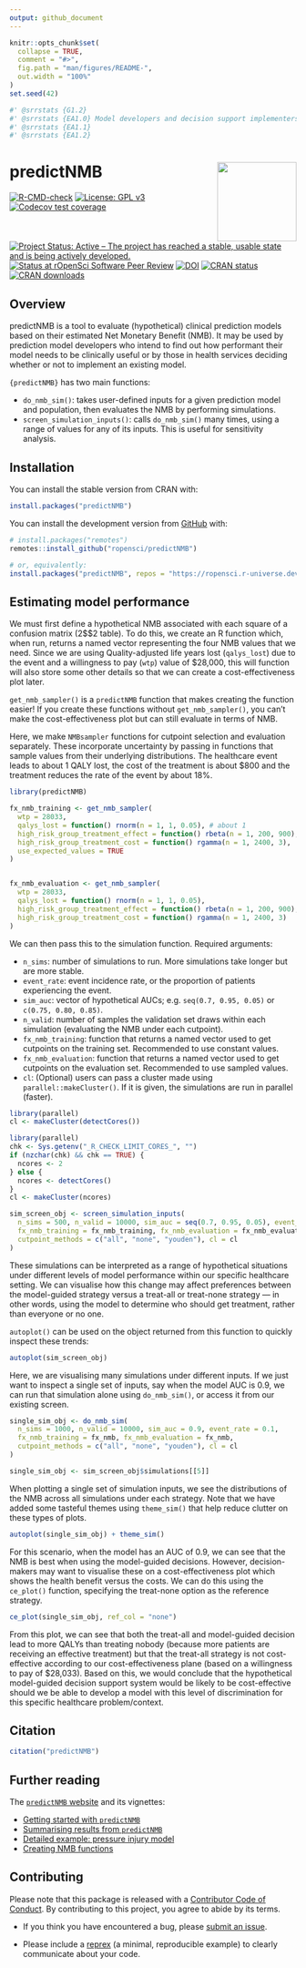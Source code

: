 ```yaml
---
output: github_document
---
```


<!-- README.md is generated from README.Rmd. Please edit that file -->

```r
knitr::opts_chunk$set(
  collapse = TRUE,
  comment = "#>",
  fig.path = "man/figures/README-",
  out.width = "100%"
)
set.seed(42)
```

```r
#' @srrstats {G1.2}
#' @srrstats {EA1.0} Model developers and decision support implementers
#' @srrstats {EA1.1}
#' @srrstats {EA1.2}
```


# predictNMB <a href='https://docs.ropensci.org/predictNMB/'><img src='man/figures/logo.png' align="right" height="139" /></a>

<!-- badges: start -->
[![R-CMD-check](https://github.com/ropensci/predictNMB/workflows/R-CMD-check/badge.svg)](https://github.com/ropensci/predictNMB/actions)
[![License: GPL v3](https://img.shields.io/badge/License-GPLv3-blue.svg)](https://www.gnu.org/licenses/gpl-3.0)
[![Codecov test coverage](https://codecov.io/gh/ropensci/predictNMB/branch/master/graph/badge.svg)](https://app.codecov.io/gh/ropensci/predictNMB?branch=master)
[![Project Status: Active – The project has reached a stable, usable state and is being actively developed.](https://www.repostatus.org/badges/latest/active.svg)](https://www.repostatus.org/#active)
[![Status at rOpenSci Software Peer Review](https://badges.ropensci.org/566_status.svg)](https://github.com/ropensci/software-review/issues/566)
[![DOI](https://joss.theoj.org/papers/10.21105/joss.05328/status.svg)](https://doi.org/10.21105/joss.05328)
[![CRAN status](https://www.r-pkg.org/badges/version/predictNMB)](https://CRAN.R-project.org/package=predictNMB)
[![CRAN downloads](https://cranlogs.r-pkg.org/badges/last-month/predictNMB)](https://www.r-pkg.org/pkg/predictNMB)
<!-- badges: end -->

## Overview

predictNMB is a tool to evaluate (hypothetical) clinical prediction models based on their estimated Net Monetary Benefit (NMB). It may be used by prediction model developers who intend to find out how performant their model needs to be clinically useful or by those in health services deciding whether or not to implement an existing model.

`{predictNMB}` has two main functions: 

- `do_nmb_sim()`: takes user-defined inputs for a given prediction model and population, then evaluates the NMB by performing simulations.
- `screen_simulation_inputs()`: calls `do_nmb_sim()` many times, using a range of values for any of its inputs. This is useful for sensitivity analysis.

## Installation

You can install the stable version from CRAN with:

``` r
install.packages("predictNMB")
```

You can install the development version from [GitHub](https://github.com/) with:

``` r
# install.packages("remotes")
remotes::install_github("ropensci/predictNMB")

# or, equivalently:
install.packages("predictNMB", repos = "https://ropensci.r-universe.dev")
```

## Estimating model performance

We must first define a hypothetical NMB associated with each square of a confusion matrix (2$\times$2 table). To do this, we create an R function which, when run, returns a named vector representing the four NMB values that we need. Since we are using Quality-adjusted life years lost (`qalys_lost`) due to the event and a willingness to pay (`wtp`) value of \$28,000, this will function will also store some other details so that we can create a cost-effectiveness plot later.

`get_nmb_sampler()` is a `predictNMB` function that makes creating the function easier! If you create these functions without `get_nmb_sampler()`, you can't make the cost-effectiveness plot but can still evaluate in terms of NMB.

Here, we make `NMBsampler` functions for cutpoint selection and evaluation separately. These incorporate uncertainty by passing in functions that sample values from their underlying distributions. The healthcare event leads to about 1 QALY lost, the cost of the treatment is about \$800 and the treatment reduces the rate of the event by about 18%.

```r
library(predictNMB)

fx_nmb_training <- get_nmb_sampler(
  wtp = 28033,
  qalys_lost = function() rnorm(n = 1, 1, 0.05), # about 1
  high_risk_group_treatment_effect = function() rbeta(n = 1, 200, 900), # about 0.11
  high_risk_group_treatment_cost = function() rgamma(n = 1, 2400, 3),   # about $800
  use_expected_values = TRUE
)


fx_nmb_evaluation <- get_nmb_sampler(
  wtp = 28033,
  qalys_lost = function() rnorm(n = 1, 1, 0.05),
  high_risk_group_treatment_effect = function() rbeta(n = 1, 200, 900),
  high_risk_group_treatment_cost = function() rgamma(n = 1, 2400, 3)
)
```

We can then pass this to the simulation function.
Required arguments:

- `n_sims`: number of simulations to run. More simulations take longer but are more stable.
- `event_rate`: event incidence rate, or the proportion of patients experiencing the event.
- `sim_auc`: vector of hypothetical AUCs; e.g. `seq(0.7, 0.95, 0.05)` or `c(0.75, 0.80, 0.85)`.
- `n_valid`: number of samples the validation set draws within each simulation (evaluating the NMB under each cutpoint).
- `fx_nmb_training`: function that returns a named vector used to get cutpoints on the training set. Recommended to use constant values.
- `fx_nmb_evaluation`: function that returns a named vector used to get cutpoints on the evaluation set. Recommended to use sampled values.
- `cl`: (Optional) users can pass a cluster made using `parallel::makeCluster()`. If it is given, the simulations are run in parallel (faster).

```r
library(parallel)
cl <- makeCluster(detectCores())
```

```r
library(parallel)
chk <- Sys.getenv("_R_CHECK_LIMIT_CORES_", "")
if (nzchar(chk) && chk == TRUE) {
  ncores <- 2
} else {
  ncores <- detectCores()
}
cl <- makeCluster(ncores)
```

```r
sim_screen_obj <- screen_simulation_inputs(
  n_sims = 500, n_valid = 10000, sim_auc = seq(0.7, 0.95, 0.05), event_rate = 0.05,
  fx_nmb_training = fx_nmb_training, fx_nmb_evaluation = fx_nmb_evaluation,
  cutpoint_methods = c("all", "none", "youden"), cl = cl
)
```

These simulations can be interpreted as a range of hypothetical situations under different levels of model performance within our specific healthcare setting. We can visualise how this change may affect preferences between the model-guided strategy versus a treat-all or treat-none strategy — in other words, using the model to determine who should get treatment, rather than everyone or no one.

`autoplot()` can be used on the object returned from this function to quickly inspect these trends:

```r
autoplot(sim_screen_obj)
```

Here, we are visualising many simulations under different inputs. If we just want to inspect a single set of inputs, say when the model AUC is 0.9, we can run that simulation alone using `do_nmb_sim()`, or access it from our existing screen.

```r
single_sim_obj <- do_nmb_sim(
  n_sims = 1000, n_valid = 10000, sim_auc = 0.9, event_rate = 0.1,
  fx_nmb_training = fx_nmb, fx_nmb_evaluation = fx_nmb,
  cutpoint_methods = c("all", "none", "youden"), cl = cl
)
```

```r
single_sim_obj <- sim_screen_obj$simulations[[5]]
```

When plotting a single set of simulation inputs, we see the distributions of the NMB across all simulations under each strategy. Note that we have added some tasteful themes using `theme_sim()` that help reduce clutter on these types of plots.

```r
autoplot(single_sim_obj) + theme_sim()
```

For this scenario, when the model has an AUC of 0.9, we can see that the NMB is best when using the model-guided decisions. However, decision-makers may want to visualise these on a cost-effectiveness plot which shows the health benefit versus the costs. We can do this using the `ce_plot()` function, specifying the treat-none option as the reference strategy.

```r
ce_plot(single_sim_obj, ref_col = "none")
```

From this plot, we can see that both the treat-all and model-guided decision lead to more QALYs than treating nobody (because more patients are receiving an effective treatment) but that the treat-all strategy is not cost-effective according to our cost-effectiveness plane (based on a willingness to pay of \$28,033). Based on this, we would conclude that the hypothetical model-guided decision support system would be likely to be cost-effective should we be able to develop a model with this level of discrimination for this specific healthcare problem/context.

## Citation

```r
citation("predictNMB")
```


## Further reading

The [`predictNMB` website](https://docs.ropensci.org/predictNMB/) and its vignettes:

- [Getting started with `predictNMB`](https://docs.ropensci.org/predictNMB/articles/predictNMB.html)
- [Summarising results from `predictNMB`](https://docs.ropensci.org/predictNMB/articles/summarising-results-with-predictNMB.html)
- [Detailed example: pressure injury model](https://docs.ropensci.org/predictNMB/articles/detailed-example.html)
- [Creating NMB functions](https://docs.ropensci.org/predictNMB/articles/creating-nmb-functions.html)

## Contributing

Please note that this package is released with a [Contributor Code of
Conduct](https://ropensci.org/code-of-conduct/). By contributing to this
project, you agree to abide by its terms.

- If you think you have encountered a bug, please [submit an
  issue](https://github.com/ropensci/predictNMB).

- Please include a
  [reprex](https://reprex.tidyverse.org/articles/articles/learn-reprex.html)
  (a minimal, reproducible example) to clearly communicate about your
  code.
